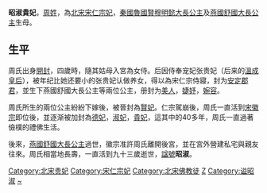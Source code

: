 {{東亞女性歷史人物
|名稱 =昭淑贵妃
|身份 =
|國家 =
|時代 =
|屆數 =
|前任 = 
|繼任 = 
|圖片名稱 =
|圖片大小 =
|圖片說明 =
|姓=[[周姓|周姓]]
|穆坤= <!--清代八旗满洲人物专用-->
|名=
|姓名=
|字=
|最高職務 =
|封爵 =
|封號 =安定郡君→美人→婕妤→婉容→贤妃→德妃→淑妃→贵妃
|位號=
|位階=
|品階=
|御稱號 =<!--日本皇族之稱號-->
|宮號1 =<!--日本皇族之宮號-->
|宮號2 =<!--朝鮮王族之宮號-->
|封地 =
|湯沐邑 =
|神號 =
|尊號 =
|族裔 = 
|信仰 = <!--指的是宗教信仰-->
|旗籍 =<!--清朝旗人專用-->
|氏族 =
|府邸 =
|世系 = 
|初名 =
|乳名 =<!--日本、朝鮮、琉球以外人物用-->
|幼名 =<!--日本人用-->
|兒名 =<!--朝鮮人用-->
|童名 =<!--琉球人用-->
|小字=
|號=
|法號=
|院號=
|其他名號=
|出生日期=[[宋真宗|宋真宗]]乾兴元年（1022年）
|出生地點=
|婚年=
|逝世日期=[[宋徽宗|宋徽宗]]政和四年<br>{{death year and age|1114|1022}}
|逝世地點=
|諡號=昭淑
|墓葬=
|祠廟=
|父親=
|嫡母=
|母親=
|夫=[[宋仁宗|宋仁宗]]赵祯
|婚姻名份=
|夫之父=[[宋真宗|宋真宗]]
|夫之母=[[章懿李皇后|章懿李皇后]]
|夫之嫡母=
|夫之元配=[[郭皇后_(宋仁宗)|郭皇后]]
|夫之正室=
|夫之繼室=[[慈聖光獻皇后|慈聖光獻皇后]]
|夫之平妻=[[溫成皇后|溫成皇后]]
|夫之側室=
|兄弟=
|姊妹=
|嫡兄弟=
|嫡姊妹=
|庶兄弟=
|庶姊妹=
|同胞兄弟=
|同胞姊妹=
|異母兄弟=
|異母姊妹=
|異父兄弟=
|異父姊妹=
|繼兄弟=
|繼姊妹=
|子=
|女=[[秦國魯國大長公主|秦國魯國賢穆明懿大長公主]]<br>[[寶壽公主|燕国舒国大长公主]]
|養子=
|養女=
|繼子=
|繼女=
|其他親屬 =
|經歷 = 
|著作 =
|注釋=}}

'''昭淑貴妃'''{{BD|1022年||1114年||}}，[[周姓|周姓]]，為[[北宋|北宋]][[宋仁宗|宋仁宗]][[妃|妃]]，[[秦國魯國大長公主|秦國魯國賢穆明懿大長公主]]及[[寶壽公主|燕國舒國大長公主]]生母。

==生平==

周氏出身[[开封府|開封]]，四歲時，隨其姑母入宮為女侍。后因侍奉宠妃张贵妃（后来的[[溫成皇后|溫成皇后]]），被年纪比她还要小的张贵妃认做养女，得以為宋仁宗侍寢，封为[[安定郡|安定]][[郡君|郡君]]，並生下燕國舒國大長公主等兩位公主，册封为[[美人|美人]]，[[婕妤|婕妤]]，[[婉容|婉容]]。

周氏所生的兩位公主紛紛下嫁後，被晉封為[[賢妃|賢妃]]。仁宗駕崩後，周氏一直活到[[宋徽宗|宋徽宗]]即位後，並逐渐被加封為[[德妃|德妃]]，[[淑妃|淑妃]]，[[貴妃|貴妃]]，這其中的40多年，周氏一直過著儉樸的禮佛生活。

後來，[[寶壽公主|燕國舒國大長公主]]過世，徽宗准許周氏離開後宮，並在宮外營建私宅與親友往來。周氏相當地長壽，一直活到九十三歲逝世，[[諡號|諡號]]'''昭淑'''。

[[Category:北宋贵妃|Category:北宋贵妃]]
[[Category:宋仁宗妃|Category:宋仁宗妃]]
[[Category:北宋佛教徒|Category:北宋佛教徒]]
[[Category:开封人|Z]]
[[Category:谥昭淑|Category:谥昭淑]]
[[Category:周姓|~]]